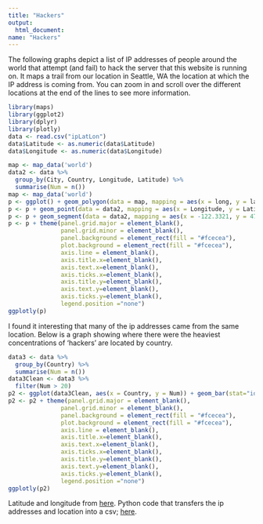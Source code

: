 ```yaml
---
title: "Hackers"
output: 
  html_document:
name: "Hackers"
---
```


The following graphs depict a list of IP addresses of people around the world that attempt (and fail) to hack the server that this website is running on. It maps a trail from our location in Seattle, WA the location at which the IP address is coming from. You can zoom in and scroll over the different locations at the end of the lines to see more information.


```r
library(maps)
library(ggplot2)
library(dplyr)
library(plotly)
data <- read.csv("ipLatLon")
data$Latitude <- as.numeric(data$Latitude)
data$Longitude <- as.numeric(data$Longitude)

map <- map_data('world')
data2 <- data %>% 
  group_by(City, Country, Longitude, Latitude) %>% 
  summarise(Num = n())
map <- map_data('world')
p <- ggplot() + geom_polygon(data = map, mapping = aes(x = long, y = lat, group = group), fill = "#558c84") + coord_fixed(1.3) + ggtitle("")
p <- p + geom_point(data = data2, mapping = aes(x = Longitude, y = Latitude, size = Num, title = Country), color = "#8c5b55")
p <- p + geom_segment(data = data2, mapping = aes(x = -122.3321, y = 47.6062, xend = Longitude, yend = Latitude), color = "#4f4f4f", alpha=.3)
p <- p + theme(panel.grid.major = element_blank(), 
               panel.grid.minor = element_blank(),
               panel.background = element_rect(fill = "#fcecea"),
               plot.background = element_rect(fill = "#fcecea"), 
               axis.line = element_blank(),
               axis.title.x=element_blank(),
               axis.text.x=element_blank(),
               axis.ticks.x=element_blank(),
               axis.title.y=element_blank(),
               axis.text.y=element_blank(),
               axis.ticks.y=element_blank(),
               legend.position ="none")
ggplotly(p)

```

I found it interesting that many of the ip addresses came from the same location. Below is a graph showing where there were the heaviest concentrations of 'hackers' are located by country. 

```r
data3 <- data %>% 
  group_by(Country) %>% 
  summarise(Num = n())
data3Clean <- data3 %>% 
  filter(Num > 20)
p2 <- ggplot(data3Clean, aes(x = Country, y = Num)) + geom_bar(stat="identity")
p2 <- p2 + theme(panel.grid.major = element_blank(), 
               panel.grid.minor = element_blank(),
               panel.background = element_rect(fill = "#fcecea"),
               plot.background = element_rect(fill = "#fcecea"),  
               axis.line = element_blank(),
               axis.title.x=element_blank(),
               axis.text.x=element_blank(),
               axis.ticks.x=element_blank(),
               axis.title.y=element_blank(),
               axis.text.y=element_blank(),
               axis.ticks.y=element_blank(),
               legend.position ="none")
ggplotly(p2)
```


Latitude and longitude from [here](https://freegeoip.net/?q=2601:602:9600:65ab:b97a:821:ac74:30d).
Python code that transfers the ip addresses and location into a csv; [here](https://github.com/Alimcg2/datavis/blob/master/Hackers/getLocation.py). 
